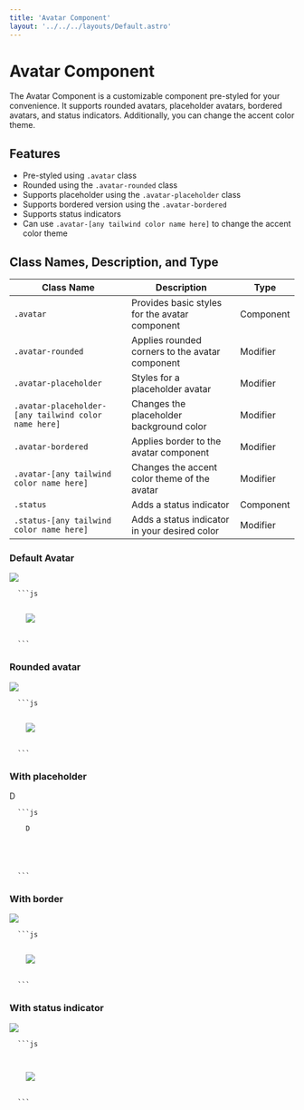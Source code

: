 ```yaml
---
title: 'Avatar Component'
layout: '../../../layouts/Default.astro'
---
```



# Avatar Component

The Avatar Component is a customizable component pre-styled for your convenience. It supports rounded avatars, placeholder avatars, bordered avatars, and status indicators. Additionally, you can change the accent color theme.

## Features

- Pre-styled using `.avatar` class
- Rounded using the `.avatar-rounded` class
- Supports placeholder using the `.avatar-placeholder` class
- Supports bordered version using the `.avatar-bordered`
- Supports status indicators
- Can use `.avatar-[any tailwind color name here]` to change the accent color theme

## Class Names, Description, and Type

| Class Name                                           | Description                                     | Type      |
| ---------------------------------------------------- | ----------------------------------------------- | --------- |
| `.avatar`                                            | Provides basic styles for the avatar component  | Component |
| `.avatar-rounded`                                    | Applies rounded corners to the avatar component | Modifier  |
| `.avatar-placeholder`                                | Styles for a placeholder avatar                 | Modifier  |
| `.avatar-placeholder-[any tailwind color name here]` | Changes the placeholder background color        | Modifier  |
| `.avatar-bordered`                                   | Applies border to the avatar component          | Modifier  |
| `.avatar-[any tailwind color name here]`             | Changes the accent color theme of the avatar    | Modifier  |
| `.status`                                            | Adds a status indicator                         | Component |
| `.status-[any tailwind color name here]`             | Adds a status indicator in your desired color   | Modifier  |

### Default Avatar

<Preview>
  <div class='avatar'>
    <img src='/avatar.jpg' />
  </div>
</Preview>
<Code>
  ```js
  <div class='avatar'>
    <img src='/avatar.jpg' />
  </div>
  ```
</Code>

### Rounded avatar

<Preview>
  <div class='avatar avatar-rounded'>
    <img src='/avatar.jpg' />
  </div>
</Preview>
<Code>
  ```js
  <div class='avatar avatar-rounded'>
    <img src='/avatar.jpg' />
  </div>
  ```
</Code>

### With placeholder

<Preview>
<div class='avatar avatar-placeholder'>
    <span>D</span>
</div>

<div class='avatar avatar-placeholder avatar-placeholder-red'>
    <IconUser/>
</div>
</Preview>
<Code>
  ```js
<div class='avatar avatar-placeholder'>
    <span>D</span>
</div>

<div class='avatar avatar-placeholder avatar-placeholder-red'>
    <IconUser/>
</div>
  ```
</Code>

### With border

<Preview>
  <div class='avatar avatar-bordered'>
    <img src='/avatar.jpg' />
  </div>
</Preview>
<Code>
  ```js
  <div class='avatar avatar-bordered'>
    <img src='/avatar.jpg' />
  </div>
  ```
</Code>

### With status indicator

<Preview>
  <div class='avatar'>
    <span class='status status-green'></span>
    <img src='/avatar.jpg' />
  </div>
</Preview>
<Code>
  ```js
  <div class='avatar'>
    <span class='status status-green'></span>
    <img src='/avatar.jpg' />
  </div>
  ```
</Code>

